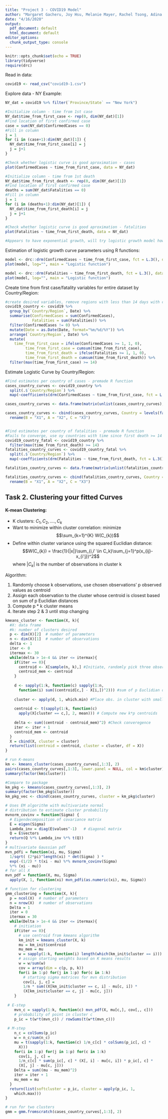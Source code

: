 ```yaml
---
title: "Project 3 - COVID19 Model"
author: "Margaret Gacheru, Joy Hsu, Melanie Mayer, Rachel Tsong, Adina Zhang"
date: "4/16/2020"
output:
  pdf_document: default
  html_document: default
editor_options:
  chunk_output_type: console
---
```


```r
knitr::opts_chunk$set(echo = TRUE)
library(tidyverse)
require(drc)
```

Read in data:

```r
covid19 <- read_csv("covid19-1.csv")
```

Explore data - NY Example:

```r
NY_dat = covid19 %>% filter(`Province/State` == "New York")

#Initialize column - time from 1st case
NY_dat$time_from_first_case <- rep(0, dim(NY_dat)[1])
#Find location of first confirmed case
case = sum(NY_dat$ConfirmedCases == 0)
#Fill in column
j = 1
for (i in (case+1):dim(NY_dat)[1]) {
  NY_dat$time_from_first_case[i] = j
  j = j+1
}

#Check whether logistic curve is good aproximation - cases
plot(ConfirmedCases ~ time_from_first_case, data = NY_dat) 

#Initialize column - time from 1st death
NY_dat$time_from_first_death <- rep(0, dim(NY_dat)[1])
#Find location of first confirmed case
deaths = sum(NY_dat$Fatalities == 0)
#Fill in column
j = 1
for (i in (deaths+1):dim(NY_dat)[1]) {
  NY_dat$time_from_first_death[i] = j
  j = j+1
}

#Check whether logistic curve is good aproximation - fatalities
plot(Fatalities ~ time_from_first_death, data = NY_dat) 

#Appears to have exponential growth, will try logistic growth model however
```

Estimation of logistic growth curve parameters using R functions:

```r
model <- drc::drm(ConfirmedCases ~ time_from_first_case, fct = L.3(), data = NY_dat)
plot(model, log="", main = "Logistic function")

model <- drc::drm(Fatalities ~ time_from_first_death, fct = L.3(), data = NY_dat)
plot(model, log="", main = "Logistic function")

```

Create time from first case/fatality variables for entire dataset by Country/Region:

```r
#create desired variables, remove regions with less than 14 days with cases
covid19_country <- covid19 %>%
  group_by(`Country/Region`, Date) %>%
  summarise(ConfirmedCases = sum(ConfirmedCases),
            Fatalities = sum(Fatalities)) %>% 
  filter(ConfirmedCases != 0) %>%
  mutate(Date = as.Date(Date, format="%m/%d/%Y")) %>%
  arrange(`Country/Region`, Date) %>%
  mutate(
    time_from_first_case = ifelse(ConfirmedCases >= 1, 1, 0),
         time_from_first_case = cumsum(time_from_first_case),
         time_from_first_death = ifelse(Fatalities >= 1, 1, 0),
         time_from_first_death = cumsum(time_from_first_death)) %>%
  filter(max(time_from_first_case) >= 14)
```

Estimate Logistic Curve by Country/Region:

```r
#Find estimates per country of cases - premade R function
cases_country_curves <- covid19_country %>%
  split(.$`Country/Region`) %>%
  map(~coefficients(drm(ConfirmedCases ~ time_from_first_case, fct = L.3(), data = .)))

cases_country_curves <- data.frame(matrix(unlist(cases_country_curves), nrow=length(cases_country_curves), byrow=T))

cases_country_curves <- cbind(cases_country_curves, Country = levels(factor(covid19_country$`Country/Region`))) %>%
  rename(B = "X1", A = "X2", C = "X3")


#Find estimates per country of fatalities - premade R function
#Fails to converge, use oy countries with time since first death >= 14
covid19_country_fatal <- covid19_country %>%
  filter(max(time_from_first_death) >= 14)
fatalities_country_curves <- covid19_country_fatal %>% 
  split(.$`Country/Region`) %>%
  map(~coefficients(drm(Fatalities ~ time_from_first_death, fct = L.3(), data = .)))

fatalities_country_curves <- data.frame(matrix(unlist(fatalities_country_curves), nrow=length(fatalities_country_curves), byrow=T))

fatalities_country_curves <- cbind(fatalities_country_curves, Country = levels(factor(covid19_country_fatal$`Country/Region`))) %>%
  rename(B = "X1", A = "X2", C = "X3")
```

## Task 2. Clustering your fitted Curves

#### K-mean Clustering:

- K clusters: $C_{1}, C_{2}, ...., C_{k}$
- Want to minimize within cluster correlation: minimize $$\sum_{k=1}^{K} W(C_{k})$$
- Define within cluster variance using the squared Euclidian distance:  $$W(C_{k}) = \frac{1}{|x|}\sum_{i,i' \in C_k}\sum_{j=1}^p(x_{ij}-x_{i'j})^2$$ where $|C_{k}|$ is the number of observations in cluster k

Algorithm:

1. Randomly choose k observations, use chosen observations' p observed values as centroid
2. Assign each observation to the cluster whose centroid is closest based on sum of p Euclidian distances
3. Compute p * k cluster means
3. Iterate step 2 & 3 until stop changing

```r
kmeans_cluster <- function(X, k){
  #X: data frame
  #k: number of clusters desired
  p <- dim(X)[2]  # number of parameters
  n <- dim(X)[1]  # number of observations
  delta <- 1
  iter <- 0 
  itermax <- 30
  while(delta > 1e-4 && iter <= itermax){
    if(iter == 0){
      centroid <- X[sample(n, k),] #Initiate, randomly pick three observations, use values as centroid
      centroid_mem <- centroid
    }
    
    d <- sapply(1:k, function(c) sapply(1:n, 
      function(i) sum((centroid[c,] - X[i,])^2))) #sum of p Euclidian distances from k centroids per obs 
    
    cluster <- apply(d, 1, which.min) #Place obs. in cluster with smallest distance
    
    centroid <- t(sapply(1:k, function(c) 
      apply(X[cluster == c,], 2, mean))) # Compute new k*p centroids
    
    delta <- sum((centroid - centroid_mem)^2) #Check converegence
    iter <- iter + 1 
    centroid_mem <- centroid
  }
  X = cbind(X, cluster = cluster)
  return(list(centroid = centroid, cluster = cluster, df = X))
}

# run K-means
km <- kmeans_cluster(cases_country_curves[,1:3], 2)
pairs(cases_country_curves[,1:3], lower.panel = NULL, col = km$cluster)
summary(factor(km$cluster))

#Compare to package
km_pkg <- kmeans(cases_country_curves[,1:3], 2)
summary(factor(km_pkg$cluster))
km_pkg_vec <- cbind(cases_country_curves, cluster = km_pkg$cluster)

```

```r
# Uses EM algorithm with multivariate normal
# distribution to estimate cluster probability
mvnorm_covinv = function(Sigma) {
  # Eigendecomposition of covariance matrix
  E = eigen(Sigma)
  Lambda_inv = diag(E$values^-1)   # diagonal matrix
  Q = E$vectors
  return(Q %*% Lambda_inv %*% t(Q))
}
# multivariate Gaussian pdf 
mvn_pdfi = function(xi, mu, Sigma)
  1/sqrt( (2*pi)^length(xi) * det(Sigma) ) * 
  exp(-(1/2) * t(xi - mu) %*% mvnorm_covinv(Sigma) 
  %*% (xi - mu))
# for all X
mvn_pdf = function(X, mu, Sigma)
  apply(X, 1, function(xi) mvn_pdfi(as.numeric(xi), mu, Sigma))

# function for clustering
gmm_clustering = function(X, k){
  p = ncol(X)  # number of parameters
  n = nrow(X)  # number of observations
  Delta = 1
  iter = 0
  itermax = 30
  while(Delta > 1e-4 && iter <= itermax){
    # initiation
    if(iter == 0){
      # use centroid from kmeans algorithm 
      km_init = kmeans_cluster(X, k)
      mu = km_init$centroid
      mu_mem = mu
      w = sapply(1:k, function(i) length(which(km_init$cluster == i)))
      # assign starting weights based on K means results
      w = w/sum(w)
      cov = array(dim = c(p, p, k))
      for(i in 1:p) for(j in 1:p) for(c in 1:k)
        # starting sigma matrices for mvn distribution 
        cov[i, j, c] = 
        1/n * sum((X[km_init$cluster == c, i] - mu[c, i]) *
        (X[km_init$cluster == c, j] - mu[c, j]))
    }
    
 # E-step
    mvn_c = sapply(1:k, function(c) mvn_pdf(X, mu[c,], cov[,, c]))
    # probability of point in cluster c 
    p_ic = t(w*t(mvn_c)) / rowSums(t(w*t(mvn_c)))
    
 # M-step
    n_c = colSums(p_ic)
    w = n_c/sum(n_c)
    mu = t(sapply(1:k, function(c) 1/n_c[c] * colSums(p_ic[, c] *
      X)))
    for(i in 1:p) for(j in 1:p) for(c in 1:k) 
      cov[i, j, c] =
      1/n_c[c] * sum(p_ic[, c] * (X[, i] - mu[c, i]) * p_ic[, c] *
      (X[, j] - mu[c, j]))
    Delta = sum((mu - mu_mem)^2)
    iter = iter + 1
    mu_mem = mu
  }
  return(list(softcluster = p_ic, cluster = apply(p_ic, 1,
    which.max)))
}

# run for two clusters
gmm = gmm.fromscratch(cases_country_curves[,1:3], 2)
```

